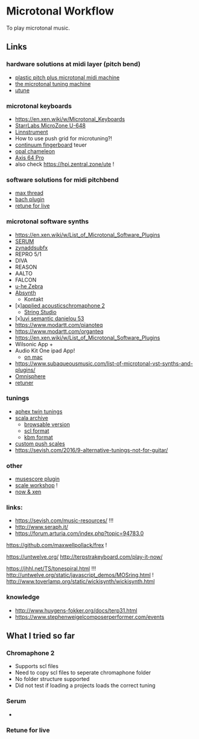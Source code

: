 # Microtonal Workflow

To play microtonal music.

## Links

### hardware solutions at midi layer (pitch bend)

- [plastic pitch plus microtonal midi machine](https://www.tindie.com/products/sonoclast/plastic-pitch-plus-microtonal-midi-machine/)
- [the microtonal tuning machine](https://hpi.zentral.zone/tbx2)
- [µtune](https://tubbutec.de/%C2%B5tune/)

### microtonal keyboards

- https://en.xen.wiki/w/Microtonal_Keyboards
- [StarrLabs MicroZone U-648](https://www.gearslutz.com/board/electronic-music-instruments-and-electronic-music-production/1245220-microzone-u-648-a.html)
- [Linnstrument](https://www.gearslutz.com/board/roger-linn-design/linnstrument-g27058/)
- How to use push grid for microtuning?!
- [continuum fingerboard](https://www.hakenaudio.com/slim-continuums) teuer
- [opal chameleon](http://www.shapeofmusic.com/pricing.php)
- [Axis 64 Pro](https://reverb.com/item/10857475-c-thru-music-axis-64-pro-midi-controller-w-road-case-silver)
- also check https://hpi.zentral.zone/ute !

### software solutions for midi pitchbend

- [max thread](https://cycling74.com/forums/microtonal-midi-cents-to-pitch-bends)
- [bach plugin](https://cycling74.com/forums/bach-score-bach-ezmidiplay-logic)
- [retune for live](https://www.maxforlive.com/library/device/3068/retune-for-live)

### microtonal software synths

- https://en.xen.wiki/w/List_of_Microtonal_Software_Plugins
- [SERUM](https://xferrecords.com/products/serum)
- [zynaddsubfx](https://zynaddsubfx.sourceforge.io/)
- REPRO 5/1
- DIVA
- REASON
- AALTO
- FALCON
- [u-he Zebra](https://u-he.com/products/zebra2/)
- [Absynth](https://www.native-instruments.com/de/products/komplete/synths/absynth-5/)
  - Kontakt
- [x][applied acousticschromaphone 2](https://www.applied-acoustics.com/chromaphone-2/)
  - [String Studio](https://www.applied-acoustics.com/string-studio-vs-3/)
- [x][uvi semantic danielou 53](https://encyclotronic.com/apps/microtonal/uvi-semantic-dani%C3%A9lou-53-r23/#videos)
- https://www.modartt.com/pianoteq
- https://www.modartt.com/organteq
- https://en.xen.wiki/w/List_of_Microtonal_Software_Plugins
- Wilsonic App +
- Audio Kit One ipad App!
  - [on mac](https://forum.audiob.us/discussion/30058/running-audiokit-synth-one-on-a-mac-sure-using-an-emulator-in-xcode)
- https://www.subaqueousmusic.com/list-of-microtonal-vst-synths-and-plugins/
- [Omnisphere](https://www.spectrasonics.net/products/omnisphere/)
- [retuner](https://encyclotronic.com/apps/microtonal/retuner-r24/)

### tunings

- [aphex twin tunings](https://www.reddit.com/r/edmproduction/comments/6zqawj/aphex_twins_custom_tuning_files_extracted_from/)
- [scala archive](http://www.huygens-fokker.org/docs/scales.zip)
  - [browsable version](http://abbernie.github.io/tune/scales.html)
  - [scl format](http://www.huygens-fokker.org/scala/scl_format.html)
  - [kbm format](http://www.huygens-fokker.org/scala/help.htm#mappings)
- [custom push scales](https://julienbayle.studio/ableton-live-push/#scales)
- https://sevish.com/2016/9-alternative-tunings-not-for-guitar/

### other

- [musescore plugin](https://github.com/euwbah/musescore-n-tet-plugins)
- [scale workshop](https://github.com/SeanArchibald/scale-workshop) !
- [now & xen](http://nowandxen.libsyn.com/)

### links:

- https://sevish.com/music-resources/ !!!
- http://www.seraph.it/
- https://forum.arturia.com/index.php?topic=94783.0

https://github.com/maxwellpollack/frex !

https://untwelve.org/
http://terpstrakeyboard.com/play-it-now/

https://jhhl.net/TS/tonespiral.html !!!
http://untwelve.org/static/javascript_demos/MOSring.html !
http://www.toverlamp.org/static/wickisynth/wickisynth.html

### knowledge

- http://www.huygens-fokker.org/docs/terp31.html
- https://www.stephenweigelcomposerperformer.com/events

## What I tried so far

### Chromaphone 2

- Supports scl files
- Need to copy scl files to seperate chromaphone folder
- No folder structure supported
- Did not test if loading a projects loads the correct tuning

### Serum

- 

### Retune for live